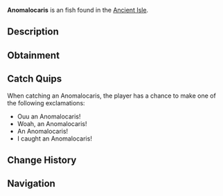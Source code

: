 {{FishInfobox
|image          = Anomalocaris.png
|rarity         = Uncommon
|sea            = First Sea
|location       = [[Ancient Isle]]
|sublocation    = 
|sources        = Fishing Rod
|radar_location = 
|xp             = 100
|weather        = 
|time           = Night
|season         = 
|bait           = Minnow
|base_weight    = 40
|base_value     = 90
|weight_range   = 30
|base_chance    = 65
|base_resil     = 65
}}
'''Anomalocaris''' is an {{Rarity|Uncommon}} fish found in the [[Ancient Isle]].

== Description ==
{{Description|The Anomalocaris is a large predator of the Ancient Isle. They flex their fins in a wave-like motion to generate speed, which they use to pursue prey. They bear strong armor-like scales on their backs, making them quite strong. The Anomalocaris went extinct around 485 million years ago at the end of the Ordovician period.|Bestiary Entry}}

== Obtainment ==
{{Description|Found around the Ancient Isle.|Bestiary Hint}}
{{Fish Availability|
Ancient Isle/Freshwater Pond
Ancient Isle/Surrounding Ocean
Ancient Isle/Waterfall
|top_rods      = 
Rapid Rod\301268.89\256591.48;
Firefly Rod\275197.67\238686.27;
Trident Rod\274981.95\166234.93;
Leviathan's Fang Rod\274625.88\307435.76;
Free Spirit Rod\268057.22\165748.66;
Flimsy Rod\247704.22\224210.27;
Adventurer's Rod\226743.38\226743.38;
Fischer's Rod\228148.81\228148.81;
Ethereal Prism Rod\242475.57\275292.64;
Kraken Rod\208410.97\270216.41;
Fast Rod\259411.04\259411.04;
Lucky Rod\201514.62\174427.57;
No-Life Rod\266973.97\235265.9;
Verdant Shear Rod\238764.45\199427.66;
Seraphic Rod\237033.09\233137.53;
Depthseeker Rod\236752.96\189334.52;
Blazebringer Rod\235674.4\187440.29;
Challenger's Rod\234327.06\213520.74;
Zeus Rod\233932.96\198592.12;
Avalanche Rod\232773.2\183614.02;
Volcanic Rod\228384.27\162545.7;
Rod Of The Forgotten Fang\223511.33\212843.79;
Rod Of The Depths\218483.01\193280.47;
Rod Of The Exalted One\211975.82\219724.56;
Steady Rod\123368.66\100338.26
|recommended   = Trident Rod
}}

== Catch Quips ==
When catching an Anomalocaris, the player has a chance to make one of the following exclamations:
* Ouu an Anomalocaris!
* Woah, an Anomalocaris!
* An Anomalocaris!
* I caught an Anomalocaris!

== Change History ==
{{Change History|{{subst:Current Version}}}}

== Navigation ==
{{Fish Navbox|Ancient Isle}}